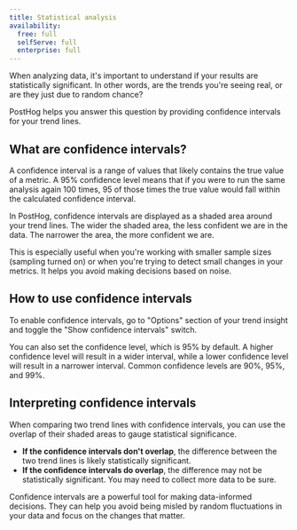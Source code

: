 ```yaml
---
title: Statistical analysis
availability:
  free: full
  selfServe: full
  enterprise: full
---
```




When analyzing data, it's important to understand if your results are statistically significant. In other words, are the trends you're seeing real, or are they just due to random chance?

PostHog helps you answer this question by providing confidence intervals for your trend lines.

## What are confidence intervals?

A confidence interval is a range of values that likely contains the true value of a metric. A 95% confidence level means that if you were to run the same analysis again 100 times, 95 of those times the true value would fall within the calculated confidence interval.

In PostHog, confidence intervals are displayed as a shaded area around your trend lines. The wider the shaded area, the less confident we are in the data. The narrower the area, the more confident we are.

<ProductScreenshot
    imageLight={confidenceLight}
    imageDark={confidenceDark}
    alt="Confidence intervals on a line chart"
/>

This is especially useful when you're working with smaller sample sizes (sampling turned on) or when you're trying to detect small changes in your metrics. It helps you avoid making decisions based on noise.

## How to use confidence intervals

To enable confidence intervals, go to "Options" section of your trend insight and toggle the "Show confidence intervals" switch.

<ProductScreenshot
    imageLight={confidenceSettingsLight}
    imageDark={confidenceSettingsDark}
    alt="Confidence interval settings"
/>

You can also set the confidence level, which is 95% by default. A higher confidence level will result in a wider interval, while a lower confidence level will result in a narrower interval. Common confidence levels are 90%, 95%, and 99%.

## Interpreting confidence intervals

When comparing two trend lines with confidence intervals, you can use the overlap of their shaded areas to gauge statistical significance.

-   **If the confidence intervals don't overlap**, the difference between the two trend lines is likely statistically significant.
-   **If the confidence intervals do overlap**, the difference may not be statistically significant. You may need to collect more data to be sure.

Confidence intervals are a powerful tool for making data-informed decisions. They can help you avoid being misled by random fluctuations in your data and focus on the changes that matter.
